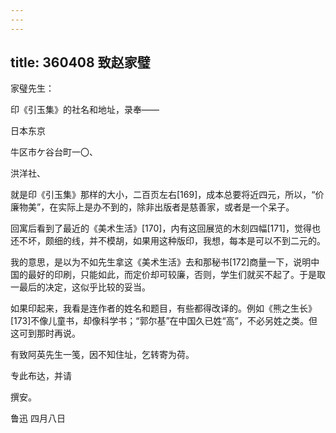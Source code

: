 ```yaml
---
---
---
```

title: 360408 致赵家璧
---




家璧先生：

印《引玉集》的社名和地址，录奉——

日本东京

牛区市ケ谷台町一〇、

洪洋社、

就是印《引玉集》那样的大小，二百页左右[169]，成本总要将近四元，所以，“价廉物美”，在实际上是办不到的，除非出版者是慈善家，或者是一个呆子。

回寓后看到了最近的《美术生活》[170]，内有这回展览的木刻四幅[171]，觉得也还不坏，颇细的线，并不模胡，如果用这种版印，我想，每本是可以不到二元的。

我的意思，是以为不如先生拿这《美术生活》去和那秘书[172]商量一下，说明中国的最好的印刷，只能如此，而定价却可较廉，否则，学生们就买不起了。于是取一最后的决定，这似乎比较的妥当。

如果印起来，我看是连作者的姓名和题目，有些都得改译的。例如《熊之生长》[173]不像儿童书，却像科学书；“郭尔基”在中国久已姓“高”，不必另姓之类。但这可到那时再说。

有致阿英先生一笺，因不知住址，乞转寄为荷。

专此布达，并请

撰安。

鲁迅 四月八日